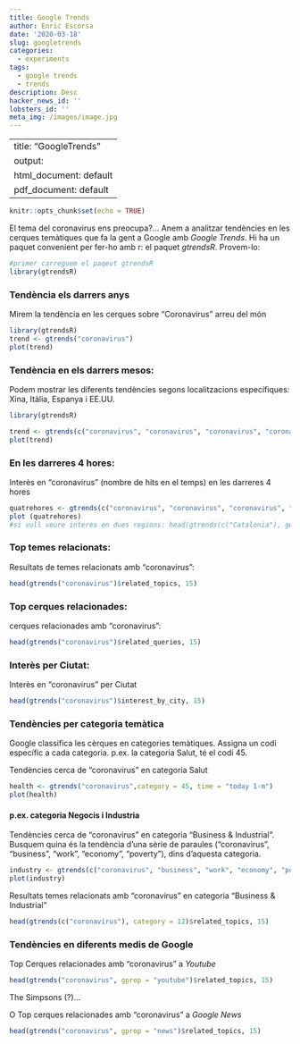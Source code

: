 ```yaml
---
title: Google Trends
author: Enric Escorsa
date: '2020-03-18'
slug: googletrends
categories:
  - experiments
tags: 
  - google trends
  - trends
description: Desc
hacker_news_id: ''
lobsters_id: ''
meta_img: /images/image.jpg
---
```


---
title: "GoogleTrends"
output:
  html_document: default
  pdf_document: default
---

```r
knitr::opts_chunk$set(echo = TRUE)
```

El tema del coronavirus ens preocupa?... Anem a analitzar tendències en les cerques temàtiques que fa la gent a  Google amb _Google Trends_. Hi ha un paquet convenient per fer-ho amb r: el paquet _gtrendsR_. Provem-lo:

```r
#primer carreguem el paqeut gtrendsR
library(gtrendsR)
```


### Tendència els darrers anys 

Mirem la tendència en les cerques sobre "Coronavirus" arreu del món

```r
library(gtrendsR)
trend <- gtrends("coronavirus")
plot(trend)
```


### Tendència en els darrers mesos:

Podem mostrar les diferents tendències segons localitzacions específiques: Xina, Itàlia, Espanya i EE.UU.
 
```r

library(gtrendsR)

trend <- gtrends(c("coronavirus", "coronavirus", "coronavirus", "coronavirus", "coronavirus"), time = "today 1-m", geo = c("FR", "IT", "ES", "US", "PT"))
plot(trend)

```


### En les darreres 4 hores:

Interès en "coronavirus" (nombre de hits en el temps) en les darreres 4 hores
```r

quatrehores <- gtrends(c("coronavirus", "coronavirus", "coronavirus", "coronavirus", "coronavirus"), time = "now 4-H", geo = c("FR", "IT", "ES", "US", "PT"))
plot (quatrehores)
#si vull veure interes en dues regions: head(gtrends(c("Catalonia"), geo = c("GB", "US"))$interest_over_time)
```


### Top temes relacionats:

Resultats de temes relacionats amb "coronavirus":
```r
head(gtrends("coronavirus")$related_topics, 15)
```

### Top cerques relacionades:

cerques relacionades amb "coronavirus":
```r
head(gtrends("coronavirus")$related_queries, 15)
```


### Interès per Ciutat:

Interès en "coronavirus" per Ciutat
```r
head(gtrends("coronavirus")$interest_by_city, 15)
```


### Tendències per categoria temàtica

Google classifica les cèrques en categories temàtiques.
Assigna un codi específic a cada categoria.
p.ex. la categoria Salut, té el codi 45.

Tendències cerca de "coronavirus" en categoria Salut
```r
health <- gtrends("coronavirus",category = 45, time = "today 1-m")
plot(health)
```

#### p.ex. categoria Negocis i Industria

Tendències cerca de "coronavirus" en categoria "Business & Industrial". 
Busquem quina és la tendència d'una sèrie de paraules ("coronavirus", "business", "work", "economy", "poverty"), dins d'aquesta categoria.

```r
industry <- gtrends(c("coronavirus", "business", "work", "economy", "poverty"),category = 12, time = "today 1-m" )
plot(industry)
```



Resultats temes relacionats amb "coronavirus" en categoria "Business & Industrial"
```r
head(gtrends(c("coronavirus"), category = 12)$related_topics, 15)
```



### Tendències en diferents medis de Google

Top Cerques relacionades amb "coronavirus" a _Youtube_
```r
head(gtrends("coronavirus", gprop = "youtube")$related_topics, 15) 
```

The Simpsons (?)...

O Top cerques relacionades amb "coronavirus" a _Google News_

```r
head(gtrends("coronavirus", gprop = "news")$related_topics, 15) 
```

